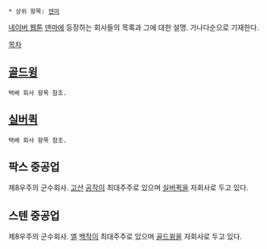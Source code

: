  * 상위 항목: [[덴마]]
[[네이버 웹툰]] [[덴마]]에 등장하는 회사들의 목록과 그에 대한 설명.
가나다순으로 기재한다.

[[목차]]

== [[골드윙]] ==
 택배 회사 항목 참조.

== [[실버퀵]] ==
 택배 회사 항목 참조.

== 팍스 중공업 ==
제8우주의 군수회사. [[고산]] [[공작]]이 최대주주로 있으며 [[실버퀵]]을 자회사로 두고 있다.

== 스텐 중공업 ==
제8우주의 군수회사. [[엘]] [[백작]]이 최대주주로 있으며 [[골드윙]]을 자회사로 두고 있다.


